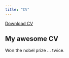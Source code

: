 ```yaml
---
title: "CV"
---
```


<a href="CV.pdf#" class="download" title="Download CV as PDF">Download CV</a>

## My awesome CV

Won the nobel prize ... twice.
